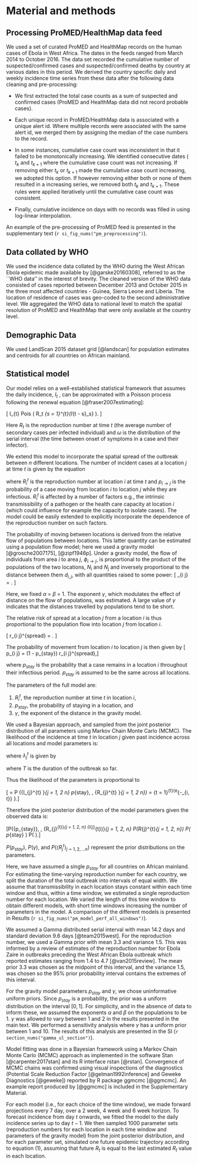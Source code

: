 # Material and methods

## Processing ProMED/HealthMap data feed

We used a set of curated ProMED and HealthMap records on the human 
cases of Ebola in West Africa. 
The dates in the feeds ranged from March 2014 to October 2016.
The data set recorded the cumulative number of suspected/confirmed
cases and suspected/confirmed deaths by country at various dates
in this period. We derived the country specific daily and 
weekly incidence time series from these data after the 
following data cleaning and pre-processing:

+ We first extracted the total case
counts as a sum of suspected and confirmed cases (ProMED and HealthMap
data did not record probable cases). 

+ Each unique record 
in ProMED/HealthMap data is associated with a unique alert id.  Where
multiple records were associated with the same alert id, we merged
them by assigning the median of the case numbers to the record. 

+ In some instances, cumulative case count was inconsistent in that it
failed to be monotonically increasing. We identified consecutive dates
( $t_k$ and $t_{k + 1}$ where the cumulative case count was not
increasing. If removing either $t_k$ or $t_{k + 1}$ made the
cumulative case count increasing, we adopted this option. If however
removing either both or none of them resulted in a increasing series,
we removed both $t_k$ and $t_{k + 1}$. These rules were applied
iteratively until the cumulative case count was consistent.

+ Finally, cumulative incidence on days with no records was
filled in using log-linear interpolation. 

An example of the pre-processing of ProMED feed is presented in the 
supplementary text (`r si_fig_nums("pm_preprocessing")`).

## Data collated by WHO

We used the incidence data collated by the WHO during the West 
African Ebola epidemic made available by [@garske20160308], 
referred to as the ``WHO data'' in the interest of brevity. 
The cleaned version of the WHO data consisted of cases reported
between December 2013 and October 2015 in the three most affected
countries - Guinea, Sierra Leone and Liberia. The location of
residence of cases was geo-coded to the second administrative level. 
We aggregated the WHO data to national level to match the spatial
resolution of ProMED and HealthMap that were only available at the 
country level.

## Demographic Data

We used LandScan\textsuperscript{TM} 2015 dataset grid [@landscan] for 
population estimates and centroids for all countries on African mainland.

## Statistical model

Our model relies on a well-established statistical framework 
that assumes the daily incidence, $I_t$ , can be approximated with a
Poisson process following the renewal equation
[@fraser2007estimating]:

\[
  I_{t} \sim 
  Pois
  \left( 
    R_t \sum_{s = 1}^{t}{I_{t - s}\omega_s}
  \right).
\]

Here $R_t$ is the reproduction number at time $t$ (the average 
number of secondary cases per infected individual) and $\omega$
is the distribution of the serial interval (the time between onset of 
symptoms in a case and their infector).

We extend this model to incorporate the spatial spread of the
outbreak between  $n$ different locations.
The number of incident cases at a location $j$ at time $t$ is
given by the equation
\begin{align}
  I_{j}^{t} \sim 
  Pois\left( 
  \sum_{i = 1}^{n} 
  {\left( p_{i \rightarrow j}
  R_{i}^{t} \sum_{s = 1}^{t}{I_{i}^{t - s} \omega_{s}}
  \right)} 
  \right),
  (\#eq:likelihood)
\end{align}

where $R_{i}^{t}$ is the reproduction number at location $i$ at time
$t$ and $p_{i \rightarrow j}$ is the probability of a case moving from
location $i$ to location $j$ while they are infectious. $R_{i}^{t}$ is
affected by a number of factors e.g., the intrinsic
transmissibility of a pathogen or the health care capacity at location
$i$ (which could influence for example the capacity to isolate cases). 
The model could be easily extended to explicitly incorporate the
dependence of the reproduction number on such factors. 

The probability of moving between locations is derived from the
relative flow of populations between locations.
This latter quantity can be estimated using a population flow
model; here we used a gravity model [@grosche2007175], [@zipf1946p]. 
Under a gravity model, the flow of individuals from area $i$ to area $j$,
$\phi_{i \rightarrow j}$, is proportional to the product of the
populations of the two locations, $N_i$ and $N_j$ and inversely
proportional to the distance between them $d_{i, j}$, with all quantities
raised to some power:
\[
  \phi_{i \rightarrow j} =  \frac{N_i^{\alpha}N_j^{\beta}}{d_{i, j}^{\gamma}}.
\]

Here, we fixed $\alpha$ = $\beta$ = 1. The exponent $\gamma$, which modulates 
the effect of distance on the flow of
populations, was estimated. A large value of $\gamma$ indicates that the
distances travelled by populations tend to be short.

The relative risk of spread at a location $j$ from a location $i$
is thus proportional to the population flow into location $j$ from location $i$.

\[
  r_{i \rightarrow j}^{spread} = \frac{\phi_{i \rightarrow
  j}}{\sum_{x}{\phi_{i \rightarrow
  x}}}.
\]

The probability of movement from location $i$ to location $j$ is 
then given by
\[ p_{i \rightarrow j} = (1 - p_{stay}) r_{i \rightarrow j}^{spread},\]

where $p_{stay}$ is the probability that a case remains in 
a location $i$ throughout their infectious period. $p_{stay}$ is
assumed to be the same across all locations.


<!-- \subsection{Statistical inference of model parameters} -->

The parameters of the full model are: 

1.  $R_{i}^{t}$, the reproduction number at time $t$ in location $i$,
2.  $p_{stay}$, the probability of staying in a location, and 
3.  $\gamma$, the exponent of the distance in the gravity model. 


We used a Bayesian approach, and sampled from the joint posterior
distribution of all parameters using Markov Chain Monte Carlo
(MCMC). The likelihood of the
incidence at time $t$ in location $j$ given past incidence across all 
locations and model parameters is:

\begin{equation}
P \left( 
I_{j}^{t} \mid p_{stay}, \gamma, \omega, 
{\langle R_{i}^{t} \rangle}_{\{i = 1, 2, \dots n\}}, 
 {\langle I_{i}^{0} \rangle}_{\{i = 1, 2, \dots n\}}, \hdots {\langle I_{i}^{t} \rangle}_{\{i = 1, 2, \dots n\}} \right) 
 =  e^{-\lambda_{j}^{t}} \frac{(I_{j}^{t})^{\lambda_{j}^{t}}}{\lambda_{j}^{t} !},
\end{equation}

where $\lambda_{j}^{t}$ is given by

\begin{equation}
\lambda_{j}^{t} = \sum_{i = 1}^n{\left(p_{i \rightarrow j}R_{i}^{t} \sum_{s
        = 1}^T{I_{i}^{T - s} \omega_{s}} \right)},
(\#eq:lambdajt)		
\end{equation}
where $T$ is the duration of the outbreak so far.

Thus the likelihood of the parameters is proportional to

\[\mathcal{L} = P \left({\langle I_{j}^{t} \rangle}_{j = 1, 2 \dots n}
 \mid p_{stay}, \gamma, {\langle R_{j}^{t} \rangle}_{j = 1, 2 \dots n}\right) = 
 \prod_{t = 1}^{t}{e^{-\lambda_{i, t}} 
 \frac{I_{i}^{t}^{\lambda_{i}^{t}}}{\lambda_{i}^{t} !}}.\]

Therefore the joint posterior distribution of the model parameters 
given the observed data is:

\[P(\{p_{stay}\}, \gamma, {\langle R_{j}^{t}\rangle}_{j = 1, 2, \dots n}
   \mid 
   {\langle I_{j}^{t}\rangle)}_{j = 1, 2, \dots n} 
   \propto 
   \mathcal{L} \times 
   P\left(\langle R_{j}^{t}\rangle_{j = 1, 2, \dots n}\right) 
   P\left( p_{stay} \right) P\left( \gamma \right).\]

$P\left( p_{stay} \right)$,  $P\left( \gamma \right)$, and $P\left(\langle R_{j}^{t}\rangle_{j = 1, 2, \dots n}\right)$ 
represent the prior distributions on the parameters. 

Here, we have assumed a single $p_{stay}$ for all 
countries on African mainland. For estimating the time-varying
reproduction number for each country, we split the duration of the
total outbreak into intervals of equal width. We assume that
transmissibility in each location stays constant within each time 
window and thus,
within a time window, we estimated  a single reproduction number for
each location. We varied the length of this
time window to obtain different models, with short time windows 
increasing the number of parameters in the model. A comparison of the
different models is presented in Results 
(`r si_fig_nums("pm_model_perf_all_windows")`).

We assumed a Gamma distributed serial interval with mean 14.2 
days and standard deviation 9.6 days [@team2015west]. 
For the reproduction number, we used a Gamma prior with mean 
3.3 and variance 1.5. This was informed by a review of 
estimates of the reproduction number for Ebola Zaire in 
outbreaks preceding the West African Ebola outbreak which 
reported estimates ranging from 1.4 to 4.7 [@van2015review]. 
The mean prior 3.3 was chosen as the midpoint of this interval, 
and the variance 1.5, was chosen so the 95% prior probability
interval contains the extremes of this interval.

For the gravity model parameters $p_{stay}$ and $\gamma$, we 
chose uninformative uniform priors. 
Since $p_{stay}$ is a probability,
the prior was a uniform distribution on the interval $[0, 1]$.
For simplicity, and in the absence of 
data to inform these, 
we assumed the exponents $\alpha$ and $\beta$ on the
populations to be 1.
$\gamma$ was allowed to vary between 1 and 2 in the results presented
in the main text. We performed a sensitivity analysis where $\gamma$
has a uniform prior between 1 and 10. The results of this analysis are 
presented in the SI (`r section_nums("gamma_ul_section")`).

Model fitting was done in a Bayesian framework using a Markov Chain 
Monte Carlo (MCMC) approach as implemented in the software Stan [@carpenter2017stan] 
and its R interface rstan [@rstan]. Convergence of MCMC chains was 
confirmed using visual inspections of the diagnostics (Potential Scale
Reduction Factor [@gelman1992inference] 
and Geweke Diagnostics [@geweke]) reported by 
R package ggmcmc [@ggmcmc]. An example report produced by [@ggmcmc] is
included in the Supplementary Material.

For each model (i.e., for each choice of the time window), we made 
forward projections every 7\textsuperscript{th} day, over a 2 week, 
4 week and 6 week horizon. To forecast incidence from day $t$ onwards, 
we fitted the model to the daily incidence series up to day $t-1$.
We then sampled 1000 parameter sets (reproduction numbers for each 
location in each time window and parameters of the gravity model) 
from the joint posterior distribution, and for each parameter set, 
simulated one future epidemic trajectory 
according to equation (1), assuming that future $R_t$ is equal to the 
last estimated $R_t$ value in each location.
